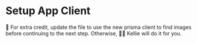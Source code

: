 # Setup App Client

💯 For extra credit, update
the <InlineFile file="app/routes/resources+/images.$imageId.tsx" /> file to use
the new prisma client to find images before continuing to the next step.
Otherwise, 🧝‍♂️ Kellie will do it for you.
